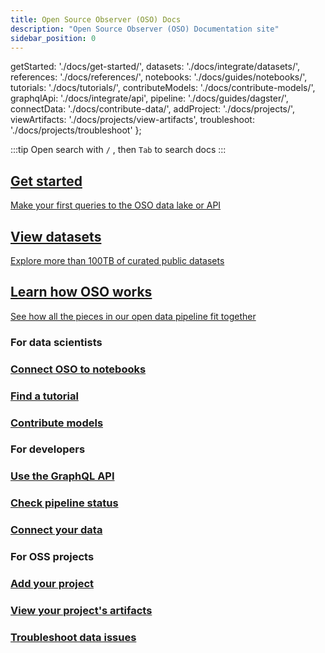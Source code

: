 ```yaml
---
title: Open Source Observer (OSO) Docs
description: "Open Source Observer (OSO) Documentation site"
sidebar_position: 0
---
```


  getStarted: './docs/get-started/',
  datasets: './docs/integrate/datasets/',
  references: './docs/references/',
  notebooks: './docs/guides/notebooks/',
  tutorials: './docs/tutorials/',
  contributeModels: './docs/contribute-models/',
  graphqlApi: './docs/integrate/api',
  pipeline: './docs/guides/dagster/',
  connectData: './docs/contribute-data/',
  addProject: './docs/projects/',
  viewArtifacts: './docs/projects/view-artifacts',
  troubleshoot: './docs/projects/troubleshoot'
};

:::tip
Open search with `/` , then `Tab` to search docs
:::

<div className="cards-container">
  <a href={paths.getStarted} className="card">
    <h2>Get started</h2>
    <p>Make your first queries to the OSO data lake or API</p>
  </a>
  <a href={paths.datasets} className="card">
    <h2>View datasets</h2>
    <p>Explore more than 100TB of curated public datasets</p>
  </a>
  <a href={paths.references} className="card">
    <h2>Learn how OSO works</h2>
    <p>See how all the pieces in our open data pipeline fit together</p>
  </a>
</div>

<div className="use-cases-container">
  <div className="use-case-column">
    <h3>For data scientists</h3>
    <div className="use-case-cards">
      <a href={paths.notebooks} className="mini-card">
        <h3>Connect OSO to notebooks</h3>
      </a>
      <a href={paths.tutorials} className="mini-card">
        <h3>Find a tutorial</h3>
      </a>
      <a href={paths.contributeModels} className="mini-card">
        <h3>Contribute models</h3>
      </a>
    </div>
  </div>

  <div className="use-case-column">
    <h3>For developers</h3>
    <div className="use-case-cards">
      <a href={paths.graphqlApi} className="mini-card">
        <h3>Use the GraphQL API</h3>
      </a>
      <a href={paths.pipeline} className="mini-card">
        <h3>Check pipeline status</h3>
      </a>
      <a href={paths.connectData} className="mini-card">
        <h3>Connect your data</h3>
      </a>
    </div>
  </div>

  <div className="use-case-column">
    <h3>For OSS projects</h3>
    <div className="use-case-cards">
      <a href={paths.addProject} className="mini-card">
        <h3>Add your project</h3>
      </a>
      <a href={paths.viewArtifacts} className="mini-card">
        <h3>View your project's artifacts</h3>
      </a>
      <a href={paths.troubleshoot} className="mini-card">
        <h3>Troubleshoot data issues</h3>
      </a>
    </div>
  </div>
</div>

<style>
{`
  .cards-container, .use-cases-container {
    display: grid;
    grid-template-columns: 1fr;
    gap: 1rem;
    margin: 1rem 0;
  }

  @media (min-width: 768px) {
    .cards-container, .use-cases-container {
      grid-template-columns: repeat(3, 1fr);
    }
  }

  .card, .mini-card {
    padding: 1rem;
    border: 1px solid #e5e7eb;
    border-radius: 0.5rem;
    display: block;
    text-decoration: none;
    color: inherit;
    transition: transform 0.2s ease-in-out;
  }

  .card:hover, .mini-card:hover {
    transform: translateY(-2px);
    text-decoration: none;
  }

  .card h2, .use-case-column > h3 {
    margin-top: 0;
    font-size: 1.25rem;
    font-weight: 600;
  }

  .mini-card h3 {
    margin: 0;
    font-size: 1rem;
    font-weight: 500;
  }

  .card p {
    margin: 0.75rem 0;
  }

  .use-case-cards {
    display: flex;
    flex-direction: column;
    gap: 1rem;
  }

  .use-case-column > h3 {
    margin-bottom: 1rem;
  }
`}
</style>
